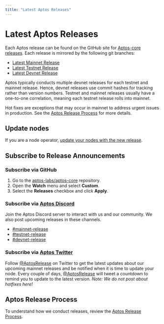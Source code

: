 ```yaml
---
title: "Latest Aptos Releases"
---
```


# Latest Aptos Releases

Each Aptos release can be found on the GitHub site for [Aptos-core releases](https://github.com/aptos-labs/aptos-core/releases).
Each release is mirrored by the following git branches:

- [Latest Mainnet Release](https://github.com/aptos-labs/aptos-core/tree/mainnet)
- [Latest Testnet Release](https://github.com/aptos-labs/aptos-core/tree/testnet)
- [Latest Devnet Release](https://github.com/aptos-labs/aptos-core/tree/devnet)

Aptos typically conducts multiple devnet releases for each testnet and mainnet
release. Hence, devnet releases use commit hashes for tracking rather than
version numbers. Testnet and mainnet releases usually have a one-to-one
correlation, meaning each testnet release rolls into mainnet.

Hot fixes are exceptions that may occur in mainnet to address urgent issues in
production. See the [Aptos Release Process](https://github.com/aptos-labs/aptos-core/blob/main/RELEASE.md)
for more details.

## Update nodes

If you are a node operator, [update your nodes with the new release](nodes/full-node/modify/update-fullnode-with-new-releases.mdx).

## Subscribe to Release Announcements

### Subscribe via GitHub

1. Go to the [aptos-labs/aptos-core](https://github.com/aptos-labs/aptos-core)
repository.
2. Open the **Watch** menu and select **Custom**.
3. Select the **Releases** checkbox and click **Apply**.

### Subscribe via [Aptos Discord](https://discord.gg/aptosnetwork)

Join the Aptos Discord server to interact with us and our community. We also post upcoming releases in these channels.

- [#mainnet-release](https://discord.com/channels/945856774056083548/1042502400507916349)
- [#testnet-release](https://discord.com/channels/945856774056083548/1025614160555413545)
- [#devnet-release](https://discord.com/channels/945856774056083548/956692649430093904)

### Subscribe via [Aptos Twitter](https://twitter.com/AptosRelease)

Follow [@AptosRelease](https://twitter.com/AptosRelease) on Twitter to get the latest updates about our upcoming
mainnet releases and be notified when it is time to update your node. Every
couple of days, [@AptosRelease](https://twitter.com/AptosRelease) will tweet a countdown to remind you to update to
the latest version. _Note: We do not post about hotfixes here!_

## Aptos Release Process

To understand how we conduct releases, review the [Aptos Release Process](https://github.com/aptos-labs/aptos-core/blob/main/RELEASE.md).
